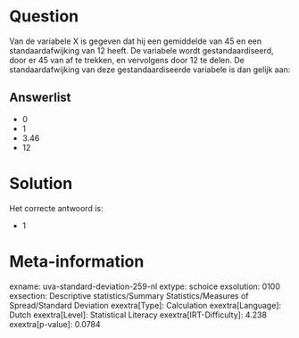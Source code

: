 Question
========

Van de variabele X is gegeven dat hij een gemiddelde van 45 en een
standaardafwijking van 12 heeft. De variabele wordt gestandaardiseerd,
door er 45 van af te trekken, en vervolgens door 12 te delen. De
standaardafwijking van deze gestandaardiseerde variabele is dan gelijk
aan:

Answerlist
----------

* 0
* 1
* 3.46
* 12

Solution
========

Het correcte antwoord is: 

* 1

Meta-information
================
exname: uva-standard-deviation-259-nl
extype: schoice
exsolution: 0100
exsection: Descriptive statistics/Summary Statistics/Measures of Spread/Standard Deviation
exextra[Type]: Calculation
exextra[Language]: Dutch
exextra[Level]: Statistical Literacy
exextra[IRT-Difficulty]: 4.238
exextra[p-value]: 0.0784
